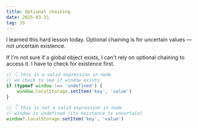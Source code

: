 ```yaml
---
title: Optional chaining
date: 2025-03-21
tag: JS
---
```


I learned this hard lesson today. Optional chaining is for uncertain values — not uncertain existence.

If I'm not sure if a global object exists, I can't rely on optional chaining to access it. I have to check for existence first.

```js
// 👇 this is a valid expression in node
// we check to see if window exists
if (typeof window !== 'undefined') {
	window.localStorage.setItem('key', 'value')
}

// 👇 this is not a valid expression in node
// window is undefined (its existence is uncertain)
window?.localStorage.setItem('key', 'value')
```
